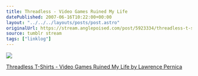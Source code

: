 ```yaml
---
title: Threadless - Video Games Ruined My Life
datePublished: 2007-06-16T10:22:00+00:00
layout: "../../../layouts/posts/post.astro"
originalUrl: https://stream.anglepoised.com/post/5923334/threadless-t-shirts-video-games-ruined-my-life
source: tumblr stream
tags: ["linklog"]
---
```


![](/images/notes/threadless-video-games-ruined-my-life.jpg)

[Threadless T-Shirts - Video Games Ruined My Life by Lawrence Pernica](http://www.threadless.com/product/921/Video_Games_Ruined_My_Life?streetteam=ohskylab)
